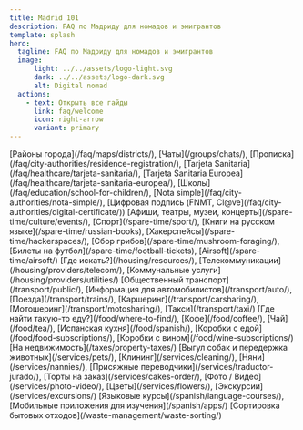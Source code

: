 ```yaml
---
title: Madrid 101
description: FAQ по Мадриду для номадов и эмигрантов
template: splash
hero:
  tagline: FAQ по Мадриду для номадов и эмигрантов
  image:
      light: ../../assets/logo-light.svg
      dark: ../../assets/logo-dark.svg
      alt: Digital nomad
  actions:
    - text: Открыть все гайды
      link: faq/welcome
      icon: right-arrow
      variant: primary
---
```


<CardGrid stagger>
  <Card title="FAQ" icon="information">
    [Районы города](/faq/maps/districts/),
    [Чаты](/groups/chats/),
    [Прописка](/faq/city-authorities/residence-registration/),
    [Tarjeta Sanitaria](/faq/healthcare/tarjeta-sanitaria/),
    [Tarjeta Sanitaria Europea](/faq/healthcare/tarjeta-sanitaria-europea/),
    [Школы](/faq/education/school-for-children/),
    [Nota simple](/faq/city-authorities/nota-simple/),
    [Цифровая подпись (FNMT, Cl@ve](/faq/city-authorities/digital-certificate/))
  </Card>
  <Card title="Досуг" icon="heart">
    [Афиши, театры, музеи, концерты](/spare-time/culture/events/),
    [Спорт](/spare-time/sport/),
    [Книги на русском языке](/spare-time/russian-books),
    [Хакерспейсы](/spare-time/hackerspaces/),
    [Сбор грибов](/spare-time/mushroom-foraging/),
    [Билеты на футбол](/spare-time/football-tickets),
    [Airsoft](/spare-time/airsoft/)
  </Card>
  <Card title="Жильё" icon="moon">
	  [Где искать?](/housing/resources/),
    [Телекоммуникации](/housing/providers/telecom/),
    [Коммунальные услуги](/housing/providers/utilities/)
  </Card>
  <Card title="Транспорт" icon="rocket">
    [Общественный транспорт](/transport/public/),
    [Информация для автомобилистов](/transport/auto/),
    [Поезда](/transport/trains/),
    [Каршеринг](/transport/carsharing/),
    [Мотошеринг](/transport/motosharing/),
    [Такси](/transport/taxi/)
  </Card>
  <Card title="Еда" icon="approve-check-circle">
    [Где найти такую-то еду?](/food/where-to-find/),
    [Кофе](/food/coffee/),
    [Чай](/food/tea/),
    [Испанская кухня](/food/spanish/),
    [Коробки с едой](/food/food-subscriptions/),
    [Коробки с вином](/food/wine-subscriptions/)
  </Card>
  <Card title="Налоги" icon="seti:shell">
    [На недвижимость](/taxes/property-taxes/)
  </Card>
  <Card title="Услуги и сервисы" icon="seti:bicep">
    [Выгул собак и передержка животных](/services/pets/),
    [Клининг](/services/cleaning/),
    [Няни](/services/nannies/),
    [Присяжные переводчики](/services/traductor-jurado/),
    [Торты на заказ](/services/cakes-order/),
    [Фото / Видео](/services/photo-video/),
    [Цветы](/services/flowers/),
    [Экскурсии](/services/excursions/)
  </Card>
  <Card title="Испанский язык" icon="translate">
    [Языковые курсы](/spanish/language-courses/),
    [Мобильные приложения для изучения](/spanish/apps/)
  </Card>
  <Card title="Управление отходами" icon="threads">
    [Сортировка бытовых отходов](/waste-management/waste-sorting/)
  </Card>
</CardGrid>
